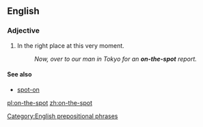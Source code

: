 {{also|on the spot}}
==English==

===Adjective===
{{en-adj|-}}

# {{context|idiomatic}}In the right place at this very moment.
#: ''Now, over to our man in Tokyo for an '''on-the-spot''' report.''

====See also====
* [[spot-on]]

[[Category:English prepositional phrases]]

[[pl:on-the-spot]]
[[zh:on-the-spot]]